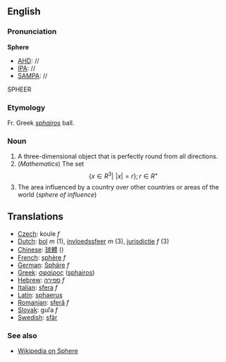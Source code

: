 ==English==
===Pronunciation===
'''Sphere'''
*[[AHD]]: //
*[[IPA]]: //
*[[SAMPA]]: //
SPHEER
===Etymology===

Fr. Greek ''[[sphairos]]'' ball.

===Noun===

#A three-dimensional object that is perfectly round from all directions.
#(''Mathematics'') The set:<math> \{x \in R^3|\,\, |x|=r \}; r \in R^+</math>
#The area influenced by a country over other countries or areas of the world  (''sphere of influence'')

==Translations==
*[[Czech]]: koule  ''f''
*[[Dutch]]: [[bol]] ''m'' (1), [[invloedssfeer]] ''m'' (3), [[jurisdictie]] ''f'' (3)
*[[Chinese]]: [[球體]] ()
*[[French]]: [[sphère]] ''f''
*[[German]]: [[Sphäre]] ''f''
*[[Greek]]: [[σφαίρος]] ([[sphairos]])
*[[Hebrew]]: [[ספירה]] ''f''
*[[Italian]]: [[sfera]] ''f''
*[[Latin]]: [[sphaerus]]
*[[Romanian]]: [[sferă]] ''f''
*[[Slovak]]:  guľa  ''f''
*[[Swedish]]: [[sfär]]

===See also===
*[[wikipedia:en:Shpere|Wikipedia on Sphere]]